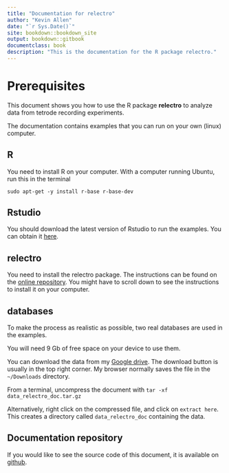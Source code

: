 ```yaml
--- 
title: "Documentation for relectro"
author: "Kevin Allen"
date: "`r Sys.Date()`"
site: bookdown::bookdown_site
output: bookdown::gitbook
documentclass: book
description: "This is the documentation for the R package relectro."
---
```


# Prerequisites

This document shows you how to use the R package **relectro** to analyze data from tetrode recording experiments.

The documentation contains examples that you can run on your own (linux) computer.

## R
You need to install R on your computer.
With a computer running Ubuntu, run this in the terminal

`sudo apt-get -y install r-base r-base-dev`

## Rstudio
You should download the latest version of Rstudio to run the examples. You can obtain it [here](https://www.rstudio.com/products/rstudio/download3/).


## relectro
You need to install the relectro package. The instructions can be found on the [online repository](https://github.com/kevin-allen/relectro). You might have to scroll down to see the instructions to install it on your computer.

## databases
To make the process as realistic as possible, two real databases are used in the examples. 

You will need 9 Gb of free space on your device to use them.

You can download the data from my [Google drive](https://drive.google.com/open?id=0B54KF3oUGY18ODQ1bVc1MkpicG8).
The download button is usually in the top right corner.
My browser normally saves the file in the `~/Downloads` directory.

From a terminal, uncompress the document with 
`tar -xf data_relectro_doc.tar.gz`

Alternatively, right click on the compressed file, and click on `extract here`.
This creates a directory called `data_relectro_doc` containing the data.

## Documentation repository
If you would like to see the source code of this document, it is available on [github](https://github.com/kevin-allen/relectroDoc).
